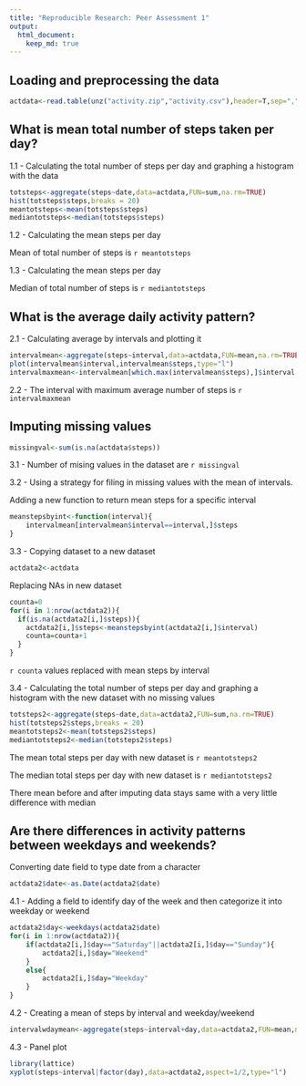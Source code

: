 ```yaml
---
title: "Reproducible Research: Peer Assessment 1"
output: 
  html_document:
    keep_md: true
---
```



## Loading and preprocessing the data

```r
actdata<-read.table(unz("activity.zip","activity.csv"),header=T,sep=",")
```

## What is mean total number of steps taken per day?
1.1 - Calculating the total number of steps per day and graphing a histogram with the data  

```r
totsteps<-aggregate(steps~date,data=actdata,FUN=sum,na.rm=TRUE)
hist(totsteps$steps,breaks = 20)  
meantotsteps<-mean(totsteps$steps)
mediantotsteps<-median(totsteps$steps)

```
1.2 - Calculating the mean steps per day

Mean of total number of steps is `r meantotsteps`

1.3 - Calculating the mean steps per day

Median of total number of steps is `r mediantotsteps`


## What is the average daily activity pattern?

2.1 - Calculating average by intervals and plotting it
```r
intervalmean<-aggregate(steps~interval,data=actdata,FUN=mean,na.rm=TRUE)
plot(intervalmean$interval,intervalmean$steps,type="l")
intervalmaxmean<-intervalmean[which.max(intervalmean$steps),]$interval
```

2.2 - The interval with maximum average number of steps is `r intervalmaxmean`

## Imputing missing values

```r
missingval<-sum(is.na(actdata$steps))
```

3.1 - Number of mising values in the dataset are `r missingval`

3.2 - 
Using a strategy for filing in missing values with the mean of intervals. 

Adding a new function to return mean steps for a specific interval
```r
meanstepsbyint<-function(interval){
    intervalmean[intervalmean$interval==interval,]$steps
}
```

3.3 - 
Copying dataset to a new dataset
```r
actdata2<-actdata
```

Replacing NAs in new dataset
```r
counta=0
for(i in 1:nrow(actdata2)){
  if(is.na(actdata2[i,]$steps)){
    actdata2[i,]$steps<-meanstepsbyint(actdata2[i,]$interval)
    counta=counta+1
  }
}
```

`r counta` values replaced with mean steps by interval

3.4 - Calculating the total number of steps per day and graphing a histogram with the new dataset with no missing values  

```r
totsteps2<-aggregate(steps~date,data=actdata2,FUN=sum,na.rm=TRUE)
hist(totsteps2$steps,breaks = 20)  
meantotsteps2<-mean(totsteps2$steps)
mediantotsteps2<-median(totsteps2$steps)

```

The mean total steps per day with new dataset is `r meantotsteps2`

The median total steps per day with new dataset is `r mediantotsteps2`

There mean before and after imputing data stays same with a very little difference with median



## Are there differences in activity patterns between weekdays and weekends?

Converting date field to type date from a character
```r
actdata2$date<-as.Date(actdata2$date)
```

4.1 - 
Adding a field to identify day of the week and then categorize it into weekday or weekend
```r
actdata2$day<-weekdays(actdata2$date)
for(i in 1:nrow(actdata2)){
    if(actdata2[i,]$day=="Saturday"||actdata2[i,]$day=="Sunday"){
        actdata2[i,]$day="Weekend"
    }
    else{
        actdata2[i,]$day="Weekday"
    }
}
```


4.2 - 
Creating a mean of steps by interval and weekday/weekend
```r
intervalwdaymean<-aggregate(steps~interval+day,data=actdata2,FUN=mean,na.rm=TRUE)
```

4.3 - Panel plot
```r
library(lattice)
xyplot(steps~interval|factor(day),data=actdata2,aspect=1/2,type="l")
```

